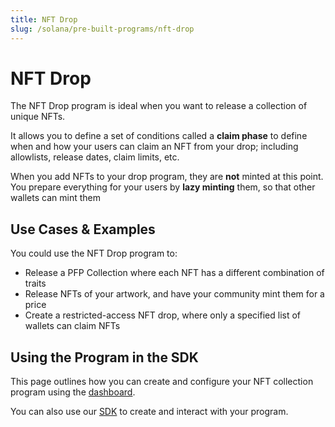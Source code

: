 ```yaml
---
title: NFT Drop
slug: /solana/pre-built-programs/nft-drop
---
```



# NFT Drop

<div className="deployContractBtnContainer" style={{ marginTop: -70 }}>
  <DeployThisContractButton
    link={"https://nightly.thirdweb.com/programs"}
    contractType="solana-nft-drop"
    displayName="NFT Drop"
  />
</div>

<div className="heroGrid">
  <div>
    <p>
The NFT Drop program is ideal when you want to release a collection of unique NFTs.
    </p>

It allows you to define a set of conditions called a <b>claim phase</b> to define
when and how your users can claim an NFT from your drop;
including allowlists, release dates, claim limits, etc.

  </div>
  <div className="heroGridImageContainer">
    <YoutubeEmbed link={"https://www.youtube.com/embed/yX1kJNsY1fE"} />
  </div>
</div>

When you add NFTs to your drop program, they are **not** minted at this point.
You prepare everything for your users by **lazy minting** them, so that other wallets can mint them

## Use Cases & Examples

You could use the NFT Drop program to:

- Release a PFP Collection where each NFT has a different combination of traits
- Release NFTs of your artwork, and have your community mint them for a price
- Create a restricted-access NFT drop, where only a specified list of wallets can claim NFTs

<div className="row" style={{ marginBottom: 24 }}>
  <div className="col col--6" style={{ marginTop: 8 }}>
    <QuickstartCard
      name="Guide: Create An NFT Drop on Solana with the Dashboard"
      link="https://blog.thirdweb.com/guides/how-to-create-an-nft-collection-on-solana-without-code/"
      image="/assets/icons/education.png"
    />
  </div>
  <div className="col col--6" style={{ marginTop: 8 }}>
    <QuickstartCard
      name="Guide: Create An NFT Drop on Solana with the SDK"
      link="https://blog.thirdweb.com/guides/how-to-build-an-nft-drop-on-solana/"
      image="/assets/icons/education.png"
    />
  </div>
</div>

## Using the Program in the SDK

This page outlines how you can create and configure your NFT collection program using the [dashboard](https://thirdweb.com/dashboard).

You can also use our [SDK](/solana) to create and interact with your program.

<div className="row" style={{ marginBottom: 24 }}>
  <div className="col col--12" style={{ marginTop: 8 }}>
    <QuickstartCard
      name="Using the NFT Drop Program in the SDK"
      link="/solana/programs/nft-drops"
      image="/assets/icons/nft.png"
    />
  </div>
</div>
